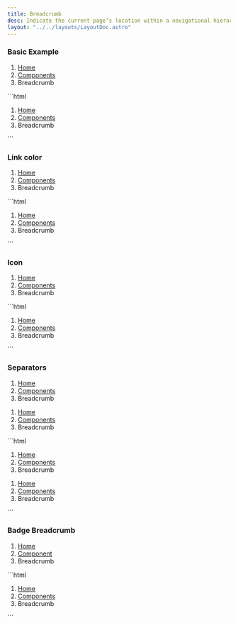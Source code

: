 ```yaml
---
title: Breadcrumb
desc: Indicate the current page’s location within a navigational hierarchy that automatically adds separators via CSS.
layout: "../../layouts/LayoutDoc.astro"
---
```



### Basic Example

<Example>
  <div slot="preview" class='space-x-2 space-y-2'>
    <nav aria-label="breadcrumb">
      <ol class="breadcrumb">
        <li class="breadcrumb-item"><a href="#" class="link link-hover">Home</a></li>
        <li class="breadcrumb-item"><a href="#" class="link link-hover">Components</a></li>
        <li class="breadcrumb-item active" aria-current="page">Breadcrumb</li>
      </ol>
    </nav>
  </div>

  <div slot="code">
  ```html
  <nav aria-label="breadcrumb">
    <ol class="breadcrumb">
      <li class="breadcrumb-item"><a href="#" class="link link-hover">Home</a></li>
      <li class="breadcrumb-item"><a href="#" class="link link-hover">Components</a></li>
      <li class="breadcrumb-item active" aria-current="page">Breadcrumb</li>
    </ol>
  </nav>
  ```
  </div>
</Example>

### Link color

<Example>
  <div slot="preview" class='space-x-2 space-y-2'>
    <nav aria-label="breadcrumb">
      <ol class="breadcrumb">
        <li class="breadcrumb-item"><a href="#" class="link link-hover link-primary">Home</a></li>
        <li class="breadcrumb-item"><a href="#" class="link link-hover link-primary">Components</a></li>
        <li class="breadcrumb-item active" aria-current="page">Breadcrumb</li>
      </ol>
    </nav>
  </div>

  <div slot="code">
  ```html
  <nav aria-label="breadcrumb">
    <ol class="breadcrumb">
      <li class="breadcrumb-item"><a href="#" class="link link-hover link-primary">Home</a></li>
      <li class="breadcrumb-item"><a href="#" class="link link-hover link-primary">Components</a></li>
      <li class="breadcrumb-item active" aria-current="page">Breadcrumb</li>
    </ol>
  </nav>
  ```
  </div>
</Example>

### Icon

<Example>
  <div slot="preview" class='space-x-2 space-y-2'>
    <nav aria-label="breadcrumb">
      <ol class="breadcrumb">
        <li class="breadcrumb-item">
          <a href="#" class="link link-hover"><span class="icon-[material-symbols--home-rounded]"></span>Home</a>
        </li>
        <li class="breadcrumb-item">
          <a href="#" class="link link-hover"><span class="icon-[material-symbols--dock-to-right]"></span>Components</a>
        </li>
        <li class="breadcrumb-item active" aria-current="page">
          <span><span class="icon-[material-symbols--menu-book-outline]"></span>Breadcrumb</span>
        </li>
      </ol>
    </nav>
  </div>

  <div slot="code">
  ```html
  <nav aria-label="breadcrumb">
    <ol class="breadcrumb">
      <li class="breadcrumb-item">
        <a href="#" class="link link-hover"><span class="icon-[material-symbols--home-rounded]"></span>Home</a>
      </li>
      <li class="breadcrumb-item">
        <a href="#" class="link link-hover"><span class="icon-[material-symbols--dock-to-right]"></span>Components</a>
      </li>
      <li class="breadcrumb-item active" aria-current="page">
        <span><span class="icon-[material-symbols--menu-book-outline]"></span>Breadcrumb</span>
      </li>
    </ol>
  </nav>
  ```
  </div>
</Example>

### Separators

<Example>
  <div slot="preview" class='space-x-2 space-y-2'>
    <nav aria-label="breadcrumb">
      <ol class="breadcrumb breadcrumb-separator-dashed">
        <li class="breadcrumb-item"><a href="#" class="link link-hover link-primary">Home</a></li>
        <li class="breadcrumb-item"><a href="#" class="link link-hover link-primary">Components</a></li>
        <li class="breadcrumb-item active" aria-current="page">Breadcrumb</li>
      </ol>
    </nav>
    <nav aria-label="breadcrumb">
      <ol class="breadcrumb breadcrumb-separator-arrow">
        <li class="breadcrumb-item"><a href="#" class="link link-hover link-primary">Home</a></li>
        <li class="breadcrumb-item"><a href="#" class="link link-hover link-primary">Components</a></li>
        <li class="breadcrumb-item active" aria-current="page">Breadcrumb</li>
      </ol>
    </nav>
  </div>

  <div slot="code">
  ```html
  <nav aria-label="breadcrumb">
    <ol class="breadcrumb breadcrumb-separator-dashed">
      <li class="breadcrumb-item"><a href="#" class="link link-hover link-primary">Home</a></li>
      <li class="breadcrumb-item"><a href="#" class="link link-hover link-primary">Components</a></li>
      <li class="breadcrumb-item active" aria-current="page">Breadcrumb</li>
    </ol>
  </nav>
  <nav aria-label="breadcrumb">
    <ol class="breadcrumb breadcrumb-separator-arrow">
      <li class="breadcrumb-item"><a href="#" class="link link-hover link-primary">Home</a></li>
      <li class="breadcrumb-item"><a href="#" class="link link-hover link-primary">Components</a></li>
      <li class="breadcrumb-item active" aria-current="page">Breadcrumb</li>
    </ol>
  </nav>
  ```
  </div>
</Example>

### Badge Breadcrumb

<Example>
  <div slot="preview" class='space-x-2 space-y-2'>
    <nav aria-label="breadcrumb">
      <ol class="breadcrumb">
        <li class="breadcrumb-item"><a href='#' class="badge badge-subtle badge-link">Home</a></li>
        <li class="breadcrumb-item"><a href='#' class="badge badge-subtle badge-link">Component</a></li>
        <li class="breadcrumb-item active" aria-current="page"><span class="badge badge-subtle">Breadcrumb</span></li>
      </ol>
    </nav>
  </div>

  <div slot="code">
  ```html
  <nav aria-label="breadcrumb">
    <ol class="breadcrumb">
      <li class="breadcrumb-item"><a href="#" class="link link-hover">Home</a></li>
      <li class="breadcrumb-item"><a href="#" class="link link-hover">Components</a></li>
      <li class="breadcrumb-item active" aria-current="page">Breadcrumb</li>
    </ol>
  </nav>
  ```
  </div>
</Example>

